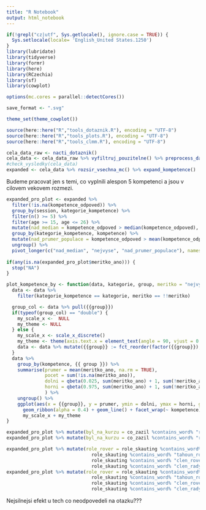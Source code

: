 ```yaml
---
title: "R Notebook"
output: html_notebook
---
```


```r
if(!grepl("cz|utf", Sys.getlocale(), ignore.case = TRUE)) {
  Sys.setlocale(locale= 'English_United States.1250')
}
library(lubridate)
library(tidyverse)
library(formr)
library(here)
library(RCzechia)
library(sf)
library(cowplot)

options(mc.cores = parallel::detectCores())

save_format <- ".svg"

theme_set(theme_cowplot())

source(here::here("R","tools_dotaznik.R"), encoding = "UTF-8")
source(here::here("R","tools_plots.R"), encoding = "UTF-8")
source(here::here("R","tools_clmm.R"), encoding = "UTF-8")

```

```r
cela_data_raw <- nacti_dotaznik()
cela_data <- cela_data_raw %>% vyfiltruj_pouzitelne() %>% preprocess_dat(verbose = FALSE)  
#check_vysledky(cela_data)
expanded <- cela_data %>% rozsir_vsechna_mc() %>% expand_kompetence()

```

Budeme pracovat jen s temi, co vyplnili alespon 5 kompetenci a jsou v cilovem vekovem rozmezi.

```r
expanded_pro_plot <- expanded %>% 
  filter(!is.na(kompetence_odpoved)) %>% 
  group_by(session, kategorie_kompetence) %>% 
  filter(n() >= 5) %>%
  filter(age >= 15, age <= 26) %>%
  mutate(nad_median = kompetence_odpoved > median(kompetence_odpoved), nejvyse = kompetence_odpoved == max(kompetence_odpoved)) %>%
  group_by(kategorie_kompetence, kompetence) %>%
  mutate(nad_prumer_populace = kompetence_odpoved > mean(kompetence_odpoved)) %>%
  ungroup() %>%
  pivot_longer(c("nad_median", "nejvyse", "nad_prumer_populace"), names_to = "meritko", values_to = "meritko_ano") 
  
if(any(is.na(expanded_pro_plot$meritko_ano))) {
  stop("NA")
}
```

```r
plot_kompetence_by <- function(data, kategorie, group, meritko = "nejvyse") {
  data <- data %>% 
    filter(kategorie_kompetence == kategorie, meritko == !!meritko)

  group_col <- data %>% pull({{group}})
  if(typeof(group_col) == "double") {
    my_scale_x <-  NULL
    my_theme <- NULL
  } else {
    my_scale_x <- scale_x_discrete()
    my_theme <- theme(axis.text.x = element_text(angle = 90, vjust = 0.1))
    data <- data %>% mutate({{group}} := fct_reorder(factor({{group}}), meritko_ano, .fun = mean))
  }
  data %>%
    group_by(kompetence, {{ group }}) %>%
    summarise(prumer = mean(meritko_ano, na.rm = TRUE), 
              pocet = sum(!is.na(meritko_ano)),
              dolni = qbeta(0.025, sum(meritko_ano) + 1, sum(!meritko_ano) + 1),
              horni = qbeta(0.975, sum(meritko_ano) + 1, sum(!meritko_ano) + 1),
              ) %>%
    ungroup() %>%
    ggplot(aes(x = {{group}}, y = prumer, ymin = dolni, ymax = horni, group = kompetence)) +
      geom_ribbon(alpha = 0.4) + geom_line() + facet_wrap(~ kompetence) + 
      my_scale_x + my_theme
}
```


```r
expanded_pro_plot %>% mutate(byl_na_kurzu = co_zazil %contains_word% "roversky_kurz") %>% plot_kompetence_by("zvladam", byl_na_kurzu, "nad_prumer_populace")
expanded_pro_plot %>% mutate(byl_na_kurzu = co_zazil %contains_word% "roversky_kurz") %>% plot_kompetence_by("zvladam", byl_na_kurzu)

```

```r
expanded_pro_plot %>% mutate(role_rover = role_skauting %contains_word% "clen_rady_roveru" | 
                               role_skauting %contains_word% "tahoun_roveru" |
                               role_skauting %contains_word% "clen_roveru" |
                               role_skauting %contains_word% "clen_rady_roveru") %>% plot_kompetence_by("zvladam", role_rover)
expanded_pro_plot %>% mutate(role_rover = role_skauting %contains_word% "clen_rady_roveru" | 
                               role_skauting %contains_word% "tahoun_roveru" |
                               role_skauting %contains_word% "clen_roveru" |
                               role_skauting %contains_word% "clen_rady_roveru") %>% plot_kompetence_by("zvladam", role_rover, meritko = "nad_prumer_populace)

```


Nejsilnejsi efekt u tech co neodpovedeli na otazku???
